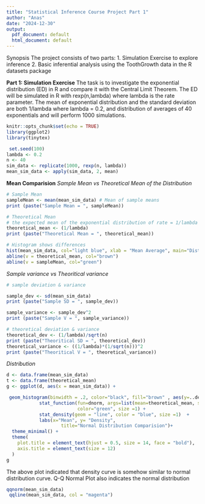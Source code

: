 ```yaml
---
title: "Statistical Inference Course Project Part 1"
author: "Anas"
date: "2024-12-30"
output:
  pdf_document: default
  html_document: default
---
```

Synopsis
The project consists of two parts:
1. Simulation Exercise to explore inference
2. Basic inferential analysis using the ToothGrowth data in the R datasets package

**Part 1: Simulation Exercise**
The task is to investigate the exponential distribution (ED) in R and compare it with the Central Limit Theorem. The ED will be simulated in R with rexp(n,lambda) where lambda is the rate parameter. The mean of exponential distribution and the standard deviation are both 1/lambda where lambda = 0.2, and distribution of averages of 40 exponentials and will perform 1000 simulations.

```r
knitr::opts_chunk$set(echo = TRUE)
library(ggplot2)
library(tinytex)

 set.seed(100)
lambda <- 0.2
n <- 40
sim_data <- replicate(1000, rexp(n, lambda))
mean_sim_data <- apply(sim_data, 2, mean)
```
**Mean Comparision**
*Sample Mean vs Theoretical Mean of the Distribution*
```r
# Sample Mean
sampleMean <- mean(mean_sim_data) # Mean of sample means
print (paste("Sample Mean = ", sampleMean))

# Theoretical Mean
# the expected mean of the exponential distribution of rate = 1/lambda
theoretical_mean <- (1/lambda)
print (paste("Theoretical Mean = ", theoretical_mean))
```
```r
# Histogram shows differences
hist(mean_sim_data, col="light blue", xlab = "Mean Average", main="Distribution of Exponential Average")
abline(v = theoretical_mean, col="brown")
abline(v = sampleMean, col="green")
```

*Sample variance vs Theoritical variance*
```r
# sample deviation & variance

sample_dev <- sd(mean_sim_data)
print (paste("Sample SD = ", sample_dev))

sample_variance <- sample_dev^2
print (paste("Sample V = ", sample_variance))
```

```r
# theoretical deviation & variance
theoretical_dev <- (1/lambda)/sqrt(n)
print (paste("Theoritical SD = ", theoretical_dev))
theoretical_variance <- ((1/lambda)*(1/sqrt(n)))^2
print (paste("Theoritical V = ", theoretical_variance))
```
*Distribution*
```r
d <- data.frame(mean_sim_data)
t <- data.frame(theoretical_mean)
g <- ggplot(d, aes(x = mean_sim_data)) +

 geom_histogram(binwidth = .2, color="black", fill="brown" , aes(y=..density..))+
            stat_function(fun=dnorm, args=list(mean=theoretical_mean, sd=sd(mean_sim_data)), 
                          color="green", size =1) +
            stat_density(geom = "line", color = "blue", size =1)  +
            labs(x="Mean", y= "Density", 
                    title="Normal Distribution Comparision")+
  theme_minimal() +
  theme(
    plot.title = element_text(hjust = 0.5, size = 14, face = "bold"),
    axis.title = element_text(size = 12)
  )
g
```
The above plot indicated that density curve is somehow similar to normal distribution curve.
Q-Q Normal Plot also indicates the normal distribution
```r
qqnorm(mean_sim_data)
 qqline(mean_sim_data, col = "magenta")
```

